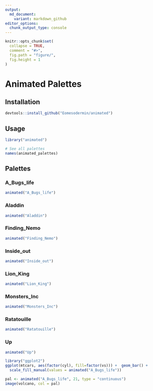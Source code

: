 ```yaml
---
output:
  md_document:
    variant: markdown_github
editor_options: 
  chunk_output_type: console
---
```


<!-- README.md is generated from README.Rmd. Please edit that file -->

```r
knitr::opts_chunk$set(
  collapse = TRUE,
  comment = "#>",
  fig.path = "figure/",
  fig.height = 1
)
```

# Animated Palettes



## Installation

```r
devtools::install_github("Eomesodermin/animated")
```

## Usage

```r
library("animated")

# See all palettes
names(animated_palettes)
```

## Palettes

### A_Bugs_life

```r
animated("A_Bugs_life")
```


### Aladdin

```r
animated("Aladdin")
```


### Finding_Nemo

```r
animated("Finding_Nemo")
```

### Inside_out

```r
animated("Inside_out")
```

### Lion_King

```r
animated("Lion_King")
```

### Monsters_Inc

```r
animated("Monsters_Inc")
```

### Ratatouille

```r
animated("Ratatouille")
```

### Up

```r
animated("Up")
```


```r
library("ggplot2")
ggplot(mtcars, aes(factor(cyl), fill=factor(vs))) +  geom_bar() +
  scale_fill_manual(values = animated("A_Bugs_life"))
```

```r
pal <- animated("A_Bugs_life", 21, type = "continuous")
image(volcano, col = pal)
```

